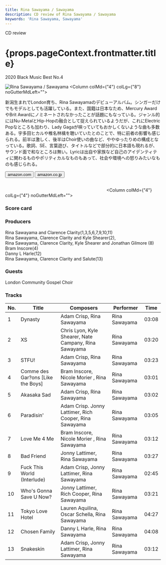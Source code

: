 ```yaml
---
title: Rina Sawayama / Sawayama
description: CD review of Rina Sawayama / Sawayama
keywords: 'Rina Sawayama, Sawayama'
---
```



<p className="largeP">CD review</p>
<h1 className="h1--no--margin">{props.pageContext.frontmatter.title}</h1>
<p className="largeP"><Link to="/best50/2020/">2020 Black Music Best No.4</Link></p>

<Row  className="image-card-group">
	<Column colMd={"3"} colLg={"4"} noGutterMdLeft="">
       <ImageCard>

![Rina Sawayama / Sawayama](../../images/cd/rinasawayama1L.jpg) 
</ImageCard>
	</Column>
	<Column colMd={"4"} colLg={"8"} noGutterMdLeft="">
	<p>
	新潟生まれでLondon育ち、Rina Sawayamaのデビューアルバム。シンガーだけでもモデルとしても活躍している。また、国籍は日本なため、Mercury AwardやBrit Awardにノミネートされなかったことが話題にもなっている。ジャンル的にはNu-MetalとHip-Hopの融合として捉えられているようだが、これにElectric Popなところも加わり、Lady Gagaが唄っていてもおかしくないような曲も多数ある。宇多田ヒカルや椎名林檎を聴いていたとのことで、特に前者の影響も感じられる。前半は激しく、後半はChoir使いの曲など、ややゆったりめの構成となっている。歌詞、SE、言葉遊び、タイトルなどで部分的に日本語も現れるが、サウンド面で和なところは無い。Lyricは出自や家族など自己のアイデンティティに関わるものやポリティカルなものもあって、社会や環境への怒りみたいなものも感じられる。
	</p>
	<div>
	  <Button href="https://amzn.to/31kw9ZS" kind="primary" size="small" renderIcon={ArrowUpRight24}>
      amazon.com
    </Button>
    <Button href="https://amzn.to/2YoF4I4" kind="secondary" size="small" renderIcon={ArrowUpRight24}>
      amazon.co.jp
    </Button>
	</div>
	<a href="https://geo.music.apple.com/jp/album/sawayama/1502763923?mt=1&app=music&ls=1&at=11lcug" style="display:inline-block;overflow:hidden;background:url(https://linkmaker.itunes.apple.com/ja-jp/lockup.svg?releaseDate=2020-04-22&kind=album&bubble=apple_music&style=mono-black) no-repeat;width:180px;height:45px;"></a>
	<a href="https://geo.music.apple.com/jp/album/sawayama/1502763923?app=itunes&at=11lcug" style="display:inline-block;overflow:hidden;background:url(https://linkmaker.itunes.apple.com/ja-jp/badge-lrg.svg?releaseDate=2020-04-22T00:00:00Z&kind=album&bubble=itunes_music) no-repeat;width:140px;height:45px;"></a>
	</Column>
</Row>
<Row >
	<Column colMd={"4"} colLg={"4"} noGutterMdLeft="">
<div>
  <h3>Score card</h3>
	<SliderJS1 value="5" />
  <SliderJS2 value="1" />
	<SliderJS3 value="1" />
  <SliderJS4 value="9" />
</div>
</Column>
<Column colMd={"8"} colLg={"8"} noGutterMdLeft="">
<div>
<h3>Producers</h3>
<p>
Rina Sawayama and Clarence Clarity(1,3,5,6,7,9,10,11)
<br/>Rina Sawayama, Clarence Clarity and Kyle Shearer(2),
<br/>Rina Sawayama, Clarence Clarity, Kyle Shearer and Jonathan Gilmore (8)
<br/>Bram Inscore(4)
<br/>Danny L Harle(12)
<br/>Rina Sawayama, Clarence Clarity and Salute(13)
</p>
<h3>Guests</h3>
<p>
London Community Gospel Choir
</p>
</div>
</Column>
</Row>

<h3>Tracks</h3>

| No. |	 Title                            |	 Composers                                             |	 Performer   | Time	 |
| --- |	--------------------------------- | ------------------------------------------------------ | ------------- | ----- |
|	1	  |	Dynasty                          	| Adam Crisp, Rina Sawayama                              | Rina Sawayama | 03:08 |
|	2	  |	XS                               	| Chris Lyon, Kyle Shearer, Nate Campany, Rina Sawayama  | Rina Sawayama | 03:20 |
|	3	  |	STFU!                            	| Adam Crisp, Rina Sawayama                              | Rina Sawayama | 03:23 |
|	4	  |	Comme des Gar?ons [Like the Boys]	| Bram Inscore, Nicole Morier , Rina Sawayama            | Rina Sawayama | 03:01 |
|	5	  |	Akasaka Sad                      	| Adam Crisp, Rina Sawayama                              | Rina Sawayama | 03:02 |
|	6	  |	Paradisin'                       	| Adam Crisp. Jonny Lattimer, Rich Cooper, Rina Sawayama | Rina Sawayama | 03:05 |
|	7	  |	Love Me 4 Me                     	| Bram Inscore, Nicole Morier , Rina Sawayama            | Rina Sawayama | 03:12 |
|	8	  |	Bad Friend                       	| Jonny Lattimer, Rina Sawayama                          | Rina Sawayama | 03:27 |
|	9	  |	Fuck This World (Interlude)      	| Adam Crisp, Jonny Lattimer, Rina Sawayama              | Rina Sawayama | 02:45 |
|	10	|	Who's Gonna Save U Now?          	| Jonny Lattimer, Rich Cooper, Rina Sawayama             | Rina Sawayama | 03:21 |
|	11	|	Tokyo Love Hotel                 	| Lauren Aquilina, Oscar Schella, Rina Sawayama          | Rina Sawayama | 04:27 |
|	12	|	Chosen Family                    	| Danny L Harle, Rina Sawayama                           | Rina Sawayama | 04:08 |
|	13	|	Snakeskin                        	| Adam Crisp, Jonny Lattimer, Rina Sawayama              | Rina Sawayama | 03:12 |
